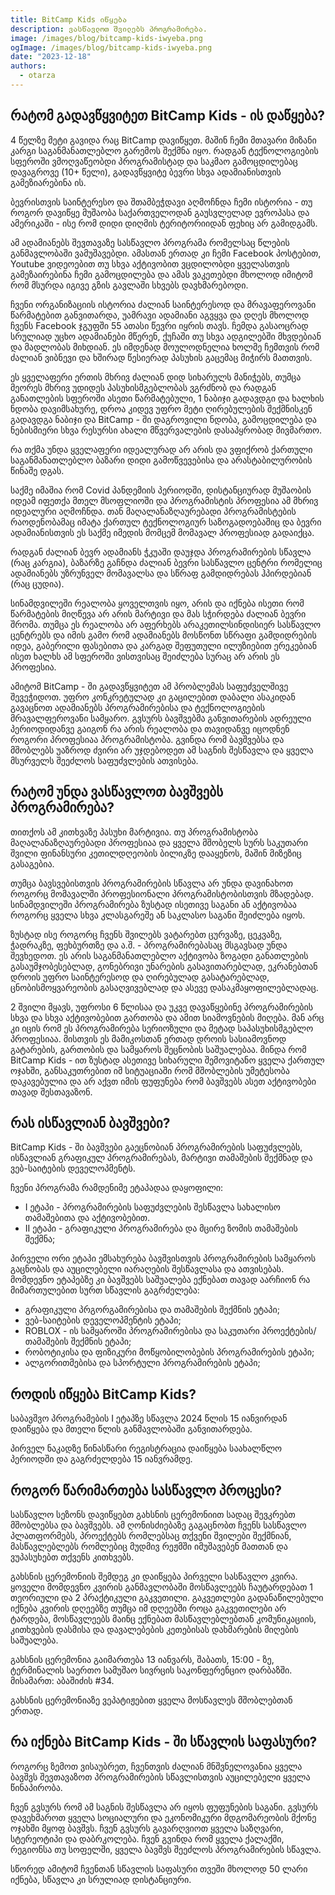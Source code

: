 ```yaml
---
title: BitCamp Kids იწყება
description: ვასწავლოთ შვილებს პროგრამირება.
image: /images/blog/bitcamp-kids-iwyeba.png
ogImage: /images/blog/bitcamp-kids-iwyeba.png
date: "2023-12-18"
authors:
  - otarza
---
```


## რატომ გადავწყვიტეთ BitCamp Kids - ის დაწყება?

4 წელზე მეტი გავიდა რაც BitCamp დავიწყეთ. მაშინ ჩემი მთავარი მიზანი კარგი საგანმანათლებლო გარემოს შექმნა იყო. რადგან ტექნოლოგიების სფეროში ვმოღვაწეობდი პროგრამისტად და საკმაო გამოცდილებაც დავაგროვე (10+ წელი), გადავწყვიტე ბევრი სხვა ადამიანისთვის გამეზიარებინა ის. 

ბევრისთვის საინტერესო და შთამბეჭდავი აღმოჩნდა ჩემი ისტორია - თუ როგორ დავიწყე მუშაობა საქართველოდან გაუსვლელად ევროპასა და ამერიკაში - ისე რომ დიდი დიღმის ტერიტორიიდან ფეხიც არ გამიდგამს.

ამ ადამიანებს შევთავაზე სასწავლო პროგრამა რომელსაც წლების განმავლობაში ვამუშავებდი. ამასთან ერთად კი ჩემი Facebook პოსტებით, Youtube ვიდეოებით თუ სხვა აქტივობით ვცდილობდი ყველასთვის გამეზაირებინა ჩემი გამოცდილება და ამას ვაკეთებდი მხოლოდ იმიტომ რომ მსურდა იგივე გზის გავლაში სხვებს დავხმარებოდი. 

ჩვენი ორგანიზაციის ისტორია ძალიან საინტერესოდ და მრავაფეროვანი წარმატებით განვითარდა, უამრავი ადამიანი აგვყვა და დღეს მხოლოდ ჩვენს Facebook ჯგუფში 55 ათასი წევრი იყრის თავს. ჩემდა გასაოცრად სრულიად უცხო ადამიანები მწერენ, ქუჩაში თუ სხვა ადგილებში მხვდებიან და მადლობას მიხდიან. ეს იმდენად მოულოდნელია ხოლმე ჩემთვის რომ ძალიან ვიბნევი და ხშირად წესიერად პასუხის გაცემაც მიჭირს მათთვის.

ეს ყველაფერი ერთის მხრივ ძალიან დიდ სიხარულს მანიჭებს, თუმცა მეორეს მხრივ უდიდეს პასუხისმგებლობას ვგრძნობ და რადგან განათლების სფეროში ასეთი წარმატებული, 1 ნაბიჯი გადავდგი და ხალხის ნდობა დავიმსახურე, დროა კიდევ უფრო მეტი ღირებულების შექმნისკენ გადავდგა ნაბიჯი და BitCamp - ში დაგროვილი ნდობა, გამოცდილება და ნებისმიერი სხვა რესურსი ახალი მწვერვალების დასაპყრობად მივმართო.

რა თქმა უნდა ყველაფერი იდეალურად არ არის და ვფიქრობ ქართული საგანმანათლებლო ბაზარი დიდი გამოწვევებისა და არასტაბილურობის წინაშე დგას.

საქმე იმაშია რომ Covid პანდემიის პერიოდში, დისტანციურად მუშაობის იდეამ იფეთქა მთელ მსოფლიოში და პროგრამისტის პროფესია ამ მხრივ იდეალური აღმოჩნდა. თან მაღალანაზღაურებადი პროგრამისტების რაოდენობამაც იმატა ქართულ ტექნოლოგიურ საზოგადოებაშიც და ბევრი ადამიანისთვის ეს საქმე იმედის მომცემ მომავალ პროფესიად გადაიქცა. 

რადგან ძალიან ბევრ ადამიანს ჭკუაში დაუჯდა პროგრამირების სწავლა (რაც კარგია), ბაზარზე გაჩნდა ძალიან ბევრი სასწავლო ცენტრი რომელიც ადამიანებს უზრუნველ მომავალსა და სწრაფ გამდიდრებას ჰპირდებიან (რაც ცუდია).

სინამდვილეში რეალობა ყოველთვის იყო, არის და იქნება ისეთი რომ წარმატების მიღწევა არ არის მარტივი და მას სჭირდება ძალიან ბევრი შრომა. თუმცა ეს რეალობა არ აფერხებს არაკეთილსინდისიერ სასწავლო ცენტრებს და იმის გამო რომ ადამიანებს მოსწონთ სწრაფი გამდიდრების იდეა, გაბერილი ფასებითა და კარგად შეფუთული ილუზიებით ერეკებიან ისეთ ხალხს ამ სფეროში ვისთვისაც შეიძლება სურაც არ არის ეს პროფესია. 

ამიტომ BitCamp - ში გადავწყვიტეთ ამ პრობლემას საფუძველშივე შევეჭიდოთ. უფრო კონკრეტულად კი გაცილებით დაბალი ასაკიდან გავაცნოთ ადამიანებს პროგრამირებისა და ტექნოლოგიების მრავალფეროვანი სამყარო. გვსურს ბავშვებმა განვითარების ადრეული პერიოდიდანვე გაიგონ რა არის რეალობა და თავიდანვე იცოდნენ როგორი პროფესიაა პროგრამისტობა. გვინდა რომ ბავშვებსა და მშობლებს უაზროდ ძვირი არ უჯდებოდეთ ამ საგნის შესწავლა და ყველა მსურველს შეეძლოს საფუძვლების ათვისება.

## რატომ უნდა ვასწავლოთ ბავშვებს პროგრამირება?

თითქოს ამ კითხვაზე პასუხი მარტივია. თუ პროგრამისტობა მაღალანაზღაურებადი პროფესიაა და ყველა მშობელს სურს საკუთარი შვილი ფინანსური კეთილდღეობის ბილიკზე დააყენოს, მაშინ მიზეზიც გასაგებია. 

თუმცა ბავსვებისთვის პროგრამირების სწავლა არ უნდა დავინახოთ როგორც მომავალში პროფესიონალი პროგრამისტობისთვის მზადებად. სინამდვილეში პროგრამირება ზუსტად ისეთივე საგანი ან აქტივობაა როგორც ყველა სხვა კლასგარეშე ან საკლასო საგანი შეიძლება იყოს.

ზუსტად ისე როგორც ჩვენს შვილებს ვატარებთ ცურვაზე, ცეკვაზე, ჭადრაკზე, ფეხბურთზე და ა.შ. - პროგრამირებასაც მსგავსად უნდა შევხედოთ. ეს არის საგანმანათლებლო აქტივობა ზოგადი განათლების გასაუმჯობესებლად, გონებრივი უნარების გასავითარებლად, ეკრანებთან დროის უფრო საინტერესოდ და ღირებულად გასატარებლად, ცნობისმოყვარეობის გასაღვივებლად და ასევე დასაკმაყოფილებლადაც.

2 შვილი მყავს, უფროსი 6 წლისაა და უკვე დავაწყებინე პროგრამირების სხვა და სხვა აქტივობებით გართობა და ამით სიამოვნების მიღება. მან არც კი იცის რომ ეს პროგრამირება სერიოზული და მეტად საპასუხისმგებლო პროფესიაა. მისთვის ეს მამიკოსთან ერთად დროის სასიამოვნოდ გატარების, გართობის და სამყაროს შეცნობის საშუალებაა. მინდა რომ BitCamp Kids - ით ზუსტად ასეთივე სიხარული შემოვიტანო ყველა ქართულ ოჯახში, განსაკუთრებით იმ სიტუაციაში რომ მშობლების უმეტესობა დაკავებულია და არ აქვთ იმის ფუფუნება რომ ბავშვებს ასეთ აქტივობები თავად შესთავაზონ. 


## რას ისწავლიან ბავშვები?

BitCamp Kids - ში ბავშვები გაეცნობიან პროგრამირების საფუძვლებს, ისწავლიან გრაფიკულ პროგრამირებას, მარტივი თამაშების შექმნად და ვებ-საიტების დეველოპმენტს.

ჩვენი პროგრამა რამდენიმე ეტაპადაა დაყოფილი:

- I ეტაპი - პროგრამირების საფუძვლების შესწავლა სახალისო თამაშებითა და აქტივობებით.
- II ეტაპი - გრაფიკული პროგრამირება და მცირე ზომის თამაშების შექმნა;

პირველი ორი ეტაპი ემსახურება ბავშვისთვის პროგრამირების სამყაროს გაცნობას და აუცილებელი იარაღების შესწავლასა და ათვისებას. მომდევნო ეტაპებზე კი ბავშვებს საშუალება ექნებათ თავად აარჩიონ რა მიმართულებით სურთ სწავლის გაგრძელება:

- გრაფიკული პრგორგამირებისა და თამაშების შექმნის ეტაპი;
- ვებ-საიტების დეველოპმენტის ეტაპი;
- ROBLOX - ის სამყაროში პროგრამირებისა და საკუთარი პროექტების/თამაშების შექმნის ეტაპი;
- რობოტიკისა და ფიზიკური მოწყობილობების პროგრამირების ეტაპი;
- ალგორითმებისა და სპორტული პროგრამირების ეტაპი;


## როდის იწყება BitCamp Kids?

საბავშვო პროგრამების I ეტაპზე სწავლა 2024 წლის 15 იანვირდან დაიწყება და მთელი წლის განმავლობაში განვითარდება. 

პირველ ნაკადზე წინასწარი რეგისტრაცია დაიწყება საახალწლო პერიოდში და გაგრძელდება 15 იანვრამდე.

## როგორ წარიმართება სასწავლო პროცესი?

სასწავლო სეზონს დავიწყებთ გახსნის ცერემონიით სადაც შევკრებთ მშობლებსა და ბავშვებს. ამ ღონისძიებაზე გაგაცნობთ ჩვენს სასწავლო პლათფორმებს, პროექტებს რომლებსაც თქვენი შვილები შექმნიან, მასწავლებლებს რომლებიც მუდმივ რეჟმში იმუშავებენ მათთან და ვუპასუხებთ თქვენს კითხვებს. 

გახსნის ცერემონიის შემდეგ კი დაიწყება პირველი სასწავლო კვირა. ყოველი მომდევნო კვირის განმავლობაში მოსწავლეებს ჩაუტარდებათ 1 თეორიული და 2 პრაქტიკული გაკვეთილი. გაკვეთლები გადანაწილებული იქნება კვირის დღეებზე თუმცა იმ დღეებში როცა გაკვეთილები არ ტარდება, მოსწავლეებს მაინც ექნებათ მასწავლებლებთან კომუნიკაციის, კითხვების დასმისა და დავალებების კეთებისას დახმარების მიღების საშუალება.

გახსნის ცერემონია გაიმართება 13 იანვარს, შაბათს, 15:00 - ზე, ტერმინალის საერთო სამუშაო სივრცის საკონფერენციო დარბაზში. მისამართ: აბაშიძის #34.

გახსნის ცერემონიაზე ვეპატიჟებით ყველა მოსწავლეს მშობლებთან ერთად. 

## რა იქნება BitCamp Kids - ში სწავლის საფასური?

როგორც ზემოთ ვისაუბრეთ, ჩვენთვის ძალიან მნშვნელოვანია ყველა ბავშვს შევთავაზოთ პროგრამირების სწავლისთვის აუცილებელი ყველა წინაპირობა. 

ჩვენ გვსურს რომ ამ საგნის შესწავლა არ იყოს ფუფუნების საგანი. გვსურს დავეხმაროთ ყველა სოციალური და ეკონომიკური მდგომარეობის მქონე ოჯახში მყოფ ბავშვს. ჩვენ გვსურს გავარღვიოთ ყველა საზღვარი, სტერეოტიპი და დაბრკოლება. ჩვენ გვინდა რომ ყველა ქალაქში, რეგიონსა თუ სოფელში, ყველა ბავშვს შეეძლოს პროგრამირების სწავლა. 

სწორედ ამიტომ ჩვენთან სწავლის საფასური თვეში მხოლოდ 50 ლარი იქნება, სწავლა კი სრულიად დისტანციური. 

<PreRegistrationForm 
    formTitle=" 👨‍👩‍👧‍👦 გსურთ მოხვდეთ BitCamp Kids - ის გახნის ცერემონიაზე?"
    formDescription=" 👇 შეავსეთ ფორმა თქვენი მონაცემებით. ჩვენ მოგიწვევთ და შეგახსენებთ ღონისძიებამდე რამდენიმე დღით ადრე" 
/>
